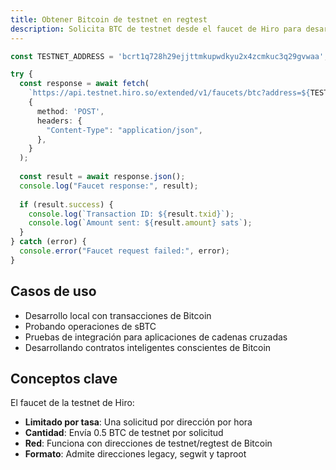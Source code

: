 ```yaml
---
title: Obtener Bitcoin de testnet en regtest
description: Solicita BTC de testnet desde el faucet de Hiro para desarrollo y pruebas locales
---
```

```typescript
const TESTNET_ADDRESS = 'bcrt1q728h29ejjttmkupwdkyu2x4zcmkuc3q29gvwaa';

try {
  const response = await fetch(
    `https://api.testnet.hiro.so/extended/v1/faucets/btc?address=${TESTNET_ADDRESS}`, 
    {
      method: 'POST',
      headers: {
        "Content-Type": "application/json",
      },
    }
  );
  
  const result = await response.json();
  console.log("Faucet response:", result);
  
  if (result.success) {
    console.log(`Transaction ID: ${result.txid}`);
    console.log(`Amount sent: ${result.amount} sats`);
  }
} catch (error) {
  console.error("Faucet request failed:", error);
}
```

## Casos de uso

* Desarrollo local con transacciones de Bitcoin
* Probando operaciones de sBTC
* Pruebas de integración para aplicaciones de cadenas cruzadas
* Desarrollando contratos inteligentes conscientes de Bitcoin

## Conceptos clave

El faucet de la testnet de Hiro:

* **Limitado por tasa**: Una solicitud por dirección por hora
* **Cantidad**: Envía 0.5 BTC de testnet por solicitud
* **Red**: Funciona con direcciones de testnet/regtest de Bitcoin
* **Formato**: Admite direcciones legacy, segwit y taproot
